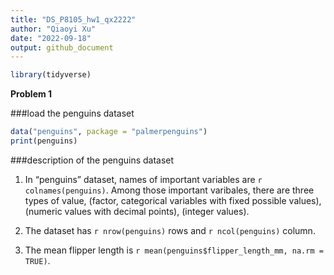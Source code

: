 ```yaml
---
title: "DS_P8105_hw1_qx2222"
author: "Qiaoyi Xu"
date: "2022-09-18"
output: github_document
---
```


```r
library(tidyverse)
```


**Problem 1**

###load the penguins dataset

```r
data("penguins", package = "palmerpenguins")
print(penguins) 
```

###description of the penguins dataset


1. In "penguins" dataset, names of important variables are `r colnames(penguins)`. Among those important varibales, there are three types of value, <fctr>(factor,  categorical variables with fixed possible values), <dbl>(numeric values with decimal points), <int>(integer values).

2. The dataset has `r nrow(penguins)` rows and `r ncol(penguins)` column.

3. The mean flipper length is `r mean(penguins$flipper_length_mm, na.rm = TRUE)`.





